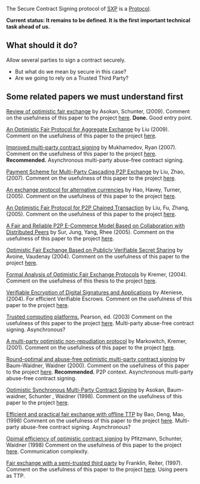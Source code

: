 The Secure Contract Signing protocol of [[Main Page|SXP]] is a [[Protocols|Protocol]].

'''Current status: It remains to be defined. It is the first important technical task ahead of us.'''

== What should it do? ==
Allow several parties to sign a contract securely.
* But what do we mean by secure in this case?
* Are we going to rely on a Trusted Third Party?

== Some related papers we must understand first ==

[http://books.google.fr/books?hl=en&lr=&id=DUFqRPNqBrQC&oi=fnd&pg=PA365&dq=%22optimistic+fair%22&ots=HSsEcwYi5v&sig=d4Z6to7fQ06fl-OXlLkQKLIP8Cc#v=onepage&q=%22optimistic%20fair%22&f=false Review of optimistic fair exchange] by Asokan, Schunter, (2009).
Comment on the usefulness of this paper to the project [[AsokanSchunter|here]]. 
'''Done.''' Good entry point.

[http://ieeexplore.ieee.org/xpl/freeabs_all.jsp?arnumber=5381051 An Optimistic Fair Protocol for Aggregate Exchange] by Liu (2009).
Comment on the usefulness of this paper to the project [[Liu|here]].

[http://www.cs.bham.ac.uk/~mdr/research/papers/pdf/07-fc07.pdf Improved multi-party contract signing] by Mukhamedov, Ryan (2007). 
Comment on the usefulness of this paper to the project [[MukhamedovRyan|here]].
'''Recommended.''' Asynchronous multi-party abuse-free contract signing. 

[http://www.springerlink.com/content/408876235155l787/ Payment Scheme for Multi-Party Cascading P2P Exchange] by Liu, Zhao, (2007).
Comment on the usefulness of this paper to the project [[LiuZhao|here]].

[http://ieeexplore.ieee.org/xpl/freeabs_all.jsp?arnumber=1428498 An exchange protocol for alternative currencies] by Hao,   Havey,  Turner, (2005).
Comment on the usefulness of this paper to the project [[HaoHaveyTurner|here]].

[http://www.springerlink.com/content/72552jg5jk322154/ An Optimistic Fair Protocol for P2P Chained Transaction] by Liu, Fu, Zhang, (2005).
Comment on the usefulness of this paper to the project [[LiuFuZhang|here]].

[http://www.springerlink.com/content/p3543433t71uh2n6/ A Fair and Reliable P2P E-Commerce Model Based on Collaboration with Distributed Peers] by Sur,  Jung, Yang, Rhee  (2005).
Comment on the usefulness of this paper to the project [[SurJungYangRhee|here]].

[http://www.springerlink.com/content/28b0t21f4e5fhfb9/ Optimistic Fair Exchange Based on Publicly Verifiable Secret Sharing] by Avoine, Vaudenay  (2004).
Comment on the usefulness of this paper to the project [[AvoineVaudenay|here]].

[http://citeseerx.ist.psu.edu/viewdoc/download?doi=10.1.1.58.9931&rep=rep1&type=pdf Formal Analysis of Optimistic Fair Exchange Protocols] by Kremer, (2004).
Comment on the usefulness of this thesis to the project [[Kremer|here]].

[http://citeseerx.ist.psu.edu/viewdoc/summary?doi=10.1.1.66.4697 Verifiable Encryption of Digital Signatures and Applications] by Ateniese, (2004). For efficient Verifiable Escrows.
Comment on the usefulness of this paper to the project [[Ateniese|here]].

[http://www.hpl.hp.com/techreports/2002/HPL-2002-221.pdf Trusted computing platforms.] Pearson, ed. (2003) 
Comment on the usefulness of this paper to the project [[Pearson|here]]. Multi-party abuse-free contract signing. Asynchronous?

[http://www.springerlink.com/content/beq9v0d41wd7g462/ A multi-party optimistic non-repudiation protocol] by Markowitch, Kremer, (2001).
Comment on the usefulness of this paper to the project [[MarkowitchKremer|here]].

[http://www.springerlink.com/content/ruf1079b2vgjmm1m/ Round-optimal and abuse-free optimistic multi-party contract signing] by Baum-Waidner, Waidner (2000).
Comment on the usefulness of this paper to the project [[BaumwaidnerWaidner|here]]. 
'''Recommended.''' P2P context. Asynchronous multi-party abuse-free contract signing. 

[http://citeseerx.ist.psu.edu/viewdoc/summary?doi=10.1.1.20.3562 Optimistic Synchronous Multi-Party Contract Signing] by Asokan, Baum-waidner, Schunter , Waidner (1998).
Comment on the usefulness of this paper to the project [[ABSW98|here]].

[http://ieeexplore.ieee.org/xpl/login.jsp?tp=&arnumber=674825&url=http%3A%2F%2Fieeexplore.ieee.org%2Fxpls%2Fabs_all.jsp%3Farnumber%3D674825 Efficient and practical fair exchange with offline TTP] by Bao, Deng, Mao, (1998)
Comment on the usefulness of this paper to the project [[BaoDengMao|here]]. Multi-party abuse-free contract signing. Asynchronous?

[http://citeseerx.ist.psu.edu/viewdoc/summary?doi=10.1.1.43.4716 Opimal efficiency of optimistic contract signing] by Pfitzmann, Schunter, Waidner (1998)
Comment on the usefulness of this paper to the project [[PfitzmannSchunterWaidner|here]]. Communication complexity.

[http://www.cs.unc.edu/~reiter/papers/1997/CCS1.pdf Fair exchange with a semi-trusted third party] by Franklin, Reiter, (1997).
Comment on the usefulness of this paper to the project [[FranklinReiter|here]]. Using peers as TTP.